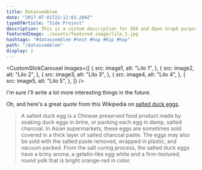 ```yaml
---
title: Datassemblee
date: "2017-07-01T22:12:03.284Z"
typeOfArticle: "Side Project"
description: This is a custom description for SEO and Open Graph purposes, rather than the default generated excerpt. Simply add a description field to the frontmatter.
featuredImage: ./assets/featured-image/lilo_1.jpg
hashtags: "#datassemblee #test #hop #hip #hup"
path: "/datassemblee"
display: 2
---
```



<CustomSlickCarousel
	images={[
		{
			src: image1,
			alt: "Lilo 1",
		},
		{
			src: image2,
			alt: "Lilo 2",
		},
		{
			src: image3,
			alt: "Lilo 3",
		},
		{
			src: image4,
			alt: "Lilo 4",
		},
		{
			src: image5,
			alt: "Lilo 5",
		},
	]}
/>

I'm sure I'll write a lot more interesting things in the future.

Oh, and here's a great quote from this Wikipedia on
[salted duck eggs](http://en.wikipedia.org/wiki/Salted_duck_egg).

> A salted duck egg is a Chinese preserved food product made by soaking duck
> eggs in brine, or packing each egg in damp, salted charcoal. In Asian
> supermarkets, these eggs are sometimes sold covered in a thick layer of salted
> charcoal paste. The eggs may also be sold with the salted paste removed,
> wrapped in plastic, and vacuum packed. From the salt curing process, the
> salted duck eggs have a briny aroma, a gelatin-like egg white and a
> firm-textured, round yolk that is bright orange-red in color.
